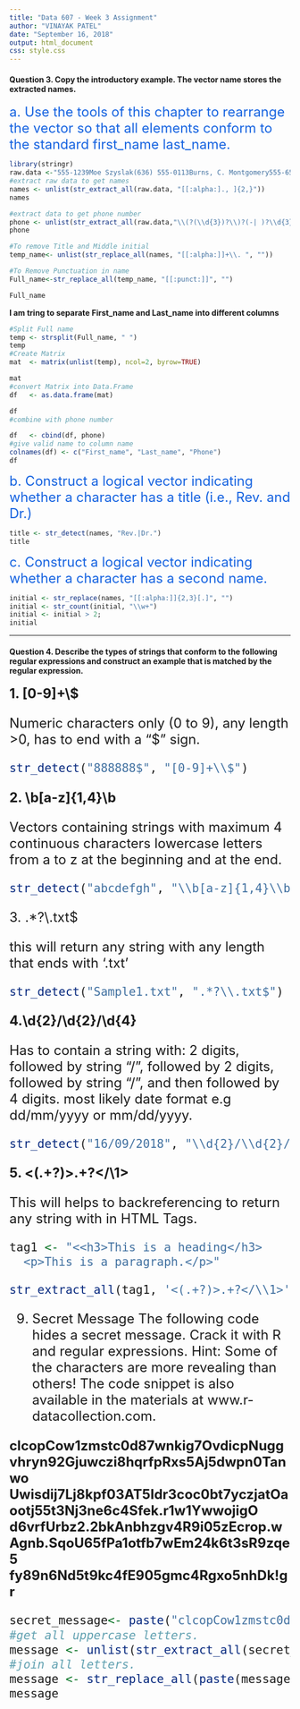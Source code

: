 ```yaml
---
title: "Data 607 - Week 3 Assignment"
author: "VINAYAK PATEL"
date: "September 16, 2018"
output: html_document
css: style.css
---
```


#### **Question 3. Copy the introductory example. The vector name stores the extracted names.**

<font size="5" style="color:#1462e0;"> a. Use the tools of this chapter to rearrange the vector so that all elements conform to the standard first_name last_name.</font> 
 
```r
library(stringr)
raw.data <-"555-1239Moe Szyslak(636) 555-0113Burns, C. Montgomery555-6542Rev. Timothy Lovejoy555 8904Ned Flanders636-555-3226Simpson, Homer5553642Dr. Julius Hibbert"
#extract raw data to get names
names <- unlist(str_extract_all(raw.data, "[[:alpha:]., ]{2,}"))
names

#extract data to get phone number
phone <- unlist(str_extract_all(raw.data,"\\(?(\\d{3})?\\)?(-| )?\\d{3}(-| )?\\d{4}"))
phone

#To remove Title and Middle initial 
temp_name<- unlist(str_replace_all(names, "[[:alpha:]]+\\. ", ""))

#To Remove Punctuation in name
Full_name<-str_replace_all(temp_name, "[[:punct:]]", "")

Full_name
```

**I am tring to separate First_name and Last_name into different columns  **

```r
#Split Full name
temp <- strsplit(Full_name, " ")
temp
#Create Matrix 
mat  <- matrix(unlist(temp), ncol=2, byrow=TRUE)

mat
#convert Matrix into Data.Frame
df   <- as.data.frame(mat)

df
#combine with phone number

df   <- cbind(df, phone)
#give valid name to column name
colnames(df) <- c("First_name", "Last_name", "Phone")
df
```


<font size="5" style="color:#1462e0;"> b. Construct a logical vector indicating whether a character has a title (i.e., Rev. and Dr.) </font>

    
```r
title <- str_detect(names, "Rev.|Dr.")
title
```

<font size="5" style="color:#1462e0;"> c. Construct a logical vector indicating whether a character has a second name.</font>
    
```r
initial <- str_replace(names, "[[:alpha:]]{2,3}[.]", "")
initial <- str_count(initial, "\\w+")
initial <- initial > 2;
initial

```

<hr>

#### **Question 4. Describe the types of strings that conform to the following regular expressions and construct an example that is matched by the regular expression.**

<font size="5">
**1. [0-9]+\\$ **

Numeric characters only (0 to 9), any length >0, has to end with a "$" sign. 

```r
str_detect("888888$", "[0-9]+\\$")
```

<font size="5">
**2. \\b[a-z]{1,4}\\b** 

Vectors containing strings with maximum 4 continuous characters lowercase letters from a to z at the beginning and at the end.

```r
str_detect("abcdefgh", "\\b[a-z]{1,4}\\b")

```

<font size="5">
3. .*?\\.txt$

this will return any string with any length that ends with '.txt'  
   
```r
str_detect("Sample1.txt", ".*?\\.txt$")

```
<font size="5">
**4.\\d{2}/\\d{2}/\\d{4}**

Has to contain a string with: 2 digits, followed by string "/", followed by 2 digits, followed by string "/", and then followed by 4 digits. most likely date format e.g dd/mm/yyyy or mm/dd/yyyy.
    
```r
str_detect("16/09/2018", "\\d{2}/\\d{2}/\\d{4}")
```
<font size="5">
**5. <(.+?)>.+?</\\1> **

This will helps to backreferencing to return any string with in HTML Tags. 

```r
tag1 <- "<<h3>This is a heading</h3>
  <p>This is a paragraph.</p>"

str_extract_all(tag1, '<(.+?)>.+?</\\1>')
```

9. Secret Message
The following code hides a secret message. Crack it with R and regular expressions. Hint: Some of the characters are more revealing than others! The code snippet is also available in the materials at www.r-datacollection.com.

**clcopCow1zmstc0d87wnkig7OvdicpNuggvhryn92Gjuwczi8hqrfpRxs5Aj5dwpn0Tanwo**
**Uwisdij7Lj8kpf03AT5Idr3coc0bt7yczjatOaootj55t3Nj3ne6c4Sfek.r1w1YwwojigO**
**d6vrfUrbz2.2bkAnbhzgv4R9i05zEcrop.wAgnb.SqoU65fPa1otfb7wEm24k6t3sR9zqe5**
**fy89n6Nd5t9kc4fE905gmc4Rgxo5nhDk!gr**
```r
secret_message<- paste("clcopCow1zmstc0d87wnkig7OvdicpNuggvhryn92Gjuwczi8hqrfpRxs5Aj5dwpn0TanwoUwisdij7Lj8kpf03AT5Idr3coc0bt7yczjatOaootj55t3Nj3ne6c4Sfek.r1w1YwwojigOd6vrfUrbz2.2bkAnbhzgv4R9i05zEcrop.wAgnb.SqoU65fPa1otfb7wEm24k6t3sR9zqe5fy89n6Nd5t9kc4fE905gmc4Rgxo5nhDk!gr")
#get all uppercase letters.
message <- unlist(str_extract_all(secret_message, "[[:upper:].]{1,}"))
#join all letters.
message <- str_replace_all(paste(message, collapse = ''), "[.]", " "); 
message

```

